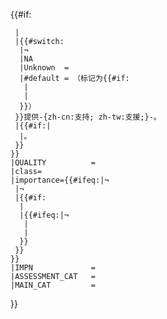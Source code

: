 {{WPBannerMeta/taskforce
 |category={{{category|¬}}}
 |BANNER_NAME      = {{{BANNER_NAME}}}
 |LINK             = {{{LINK|}}}
 |NAME             = {{{NAME|}}}
 |IMAGE            = {{{IMAGE|}}}
 |SIZE             = {{{SIZE|25x30px}}}
 |PORTAL   =  {{{PORTAL|}}}
 |TEXT             = {{#if:{{{TEXT|}}}
  |{{{TEXT}}}
  |本{{pagetype|{{{class|}}}}}由[[{{{LINK}}}|{{{NAME}}}]]
 }}{{#if:{{{TEXT|}}}
  |<!--Don't display importance when custom text used (this functionality to follow)-->
  |{{#switch:{{{tf importance|¬}}}
   |¬
   |NA
   |Unknown  = <!-- Don't display -->
   |#default = （标记为{{#if:{{{ASSESSMENT_CAT|}}}
    |[[:Category:{{{tf importance}}}{{{IMPN}}}{{{ASSESSMENT_CAT}}}|{{{tf importance}}}{{{IMPN}}}]]
    |{{{tf importance}}}{{{IMPN}}}
   }}）
  }}提供-{zh-cn:支持; zh-tw:支援;}-。
  |{{#if:{{{TEXT|}}}|
   |。 <!--Add full stop when default text is used and importance display is supressed-->
  }}
 }}
 |QUALITY          = {{{QUALITY|}}}
 |class={{{class|}}}
 |importance={{#ifeq:{{{tf importance|¬}}}|¬
  |¬
  |{{#if:{{{DEFAULT|}}}
   |{{{DEFAULT}}}
   |{{#ifeq:{{{inherit importance|¬}}}|¬
    |{{{tf importance|}}}
    |{{{inherit importance|}}}
   }}
  }}
 }}
 |IMPN             = {{{IMPN}}}
 |ASSESSMENT_CAT   = {{{ASSESSMENT_CAT|}}}
 |MAIN_CAT         = {{{MAIN_CAT|}}}
}}<noinclude>
</noinclude>